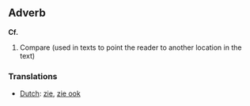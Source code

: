 ==Adverb==

'''Cf.'''

# Compare (used in texts to point the reader to another location in the text)

===Translations===
*[[Dutch]]: [[zie]], [[zie ook]]